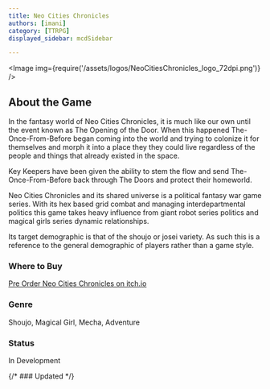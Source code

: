 ```yaml
---
title: Neo Cities Chronicles
authors: [imani]
category: [TTRPG]
displayed_sidebar: mcdSidebar

---
```



<Image img={require('/assets/logos/NeoCitiesChronicles_logo_72dpi.png')} />

## About the Game
In the fantasy world of Neo Cities Chronicles, it is much like our own until the event known as The Opening of the Door. When this happened The-Once-From-Before began coming into the world and trying to colonize it for themselves and morph it into a place they they could live regardless of the people and things that already existed in the space. 

Key Keepers have been given the ability to stem the flow and send The-Once-From-Before back through The Doors and protect their homeworld. 

Neo Cities Chronicles and its shared universe is a political fantasy war game series. With its hex based grid combat and managing interdepartmental politics this game takes heavy influence from giant robot series politics and magical girls series dynamic relationships. 

Its target demographic is that of the shoujo or josei variety. As such this is a reference to the general demographic of players rather than a game style. 

### Where to Buy
[Pre Order Neo Cities Chronicles on itch.io](https://margaretcatter.itch.io/neo-cities-chronicles)

### Genre
Shoujo, Magical Girl, Mecha, Adventure

### Status
In Development

{/* ### Updated */}
